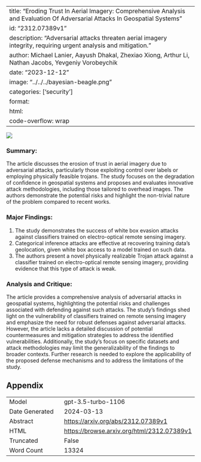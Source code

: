 
---
title: "Eroding Trust In Aerial Imagery: Comprehensive Analysis and Evaluation Of Adversarial Attacks In Geospatial Systems"
id: "2312.07389v1"
description: "Adversarial attacks threaten aerial imagery integrity, requiring urgent analysis and mitigation."
author: Michael Lanier, Aayush Dhakal, Zhexiao Xiong, Arthur Li, Nathan Jacobs, Yevgeniy Vorobeychik
date: "2023-12-12"
image: "../../../bayesian-beagle.png"
categories: ['security']
format:
  html:
    code-overflow: wrap
---

![](../../../bayesian-beagle.png)

### **Summary:**
The article discusses the erosion of trust in aerial imagery due to adversarial attacks, particularly those exploiting control over labels or employing physically feasible trojans. The study focuses on the degradation of confidence in geospatial systems and proposes and evaluates innovative attack methodologies, including those tailored to overhead images. The authors demonstrate the potential risks and highlight the non-trivial nature of the problem compared to recent works.

### **Major Findings:**
1. The study demonstrates the success of white box evasion attacks against classifiers trained on electro-optical remote sensing imagery.
2. Categorical inference attacks are effective at recovering training data's geolocation, given white box access to a model trained on such data.
3. The authors present a novel physically realizable Trojan attack against a classifier trained on electro-optical remote sensing imagery, providing evidence that this type of attack is weak.

### **Analysis and Critique:**
The article provides a comprehensive analysis of adversarial attacks in geospatial systems, highlighting the potential risks and challenges associated with defending against such attacks. The study's findings shed light on the vulnerability of classifiers trained on remote sensing imagery and emphasize the need for robust defenses against adversarial attacks. However, the article lacks a detailed discussion of potential countermeasures and mitigation strategies to address the identified vulnerabilities. Additionally, the study's focus on specific datasets and attack methodologies may limit the generalizability of the findings to broader contexts. Further research is needed to explore the applicability of the proposed defense mechanisms and to address the limitations of the study.

## Appendix

|          |          |
|----------|----------|
| Model     | gpt-3.5-turbo-1106       |
| Date Generated     | 2024-03-13       |
| Abstract | [https://arxiv.org/abs/2312.07389v1](https://arxiv.org/abs/2312.07389v1)        |
| HTML     | [https://browse.arxiv.org/html/2312.07389v1](https://browse.arxiv.org/html/2312.07389v1)       |
| Truncated       | False       |
| Word Count       | 13324       |